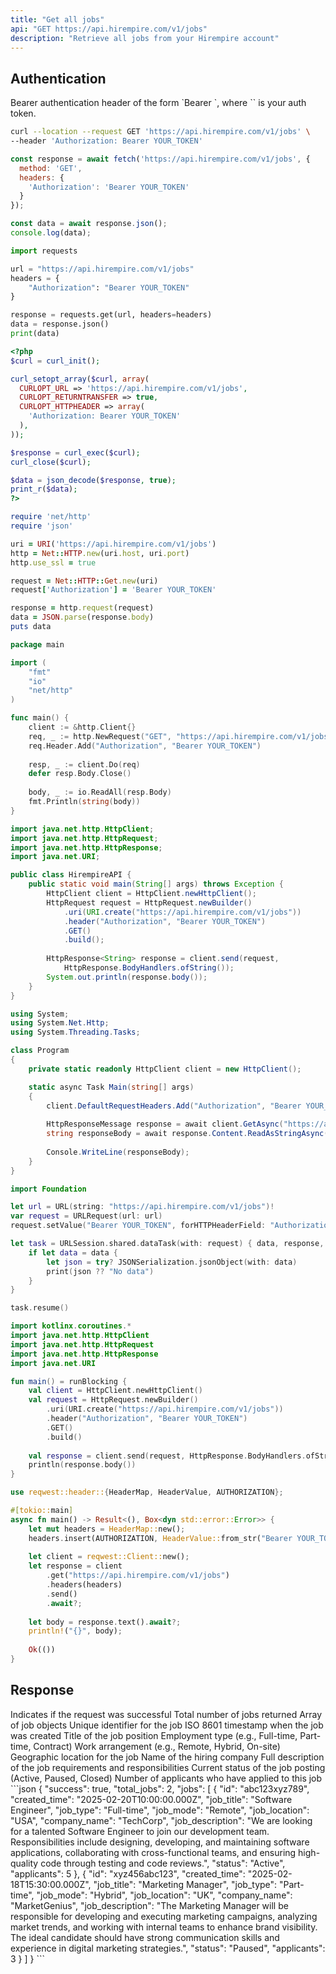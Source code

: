 ```yaml
---
title: "Get all jobs"
api: "GET https://api.hirempire.com/v1/jobs"
description: "Retrieve all jobs from your Hirempire account"
---
```


## Authentication

<ResponseField name="Authorization" type="string" required>
Bearer authentication header of the form `Bearer <token>`, where `<token>` is your auth token. 
</ResponseField>



<RequestExample>

```bash cURL
curl --location --request GET 'https://api.hirempire.com/v1/jobs' \
--header 'Authorization: Bearer YOUR_TOKEN'
```

```javascript JavaScript
const response = await fetch('https://api.hirempire.com/v1/jobs', {
  method: 'GET',
  headers: {
    'Authorization': 'Bearer YOUR_TOKEN'
  }
});

const data = await response.json();
console.log(data);
```

```python Python
import requests

url = "https://api.hirempire.com/v1/jobs"
headers = {
    "Authorization": "Bearer YOUR_TOKEN"
}

response = requests.get(url, headers=headers)
data = response.json()
print(data)
```

```php PHP
<?php
$curl = curl_init();

curl_setopt_array($curl, array(
  CURLOPT_URL => 'https://api.hirempire.com/v1/jobs',
  CURLOPT_RETURNTRANSFER => true,
  CURLOPT_HTTPHEADER => array(
    'Authorization: Bearer YOUR_TOKEN'
  ),
));

$response = curl_exec($curl);
curl_close($curl);

$data = json_decode($response, true);
print_r($data);
?>
```

```ruby Ruby
require 'net/http'
require 'json'

uri = URI('https://api.hirempire.com/v1/jobs')
http = Net::HTTP.new(uri.host, uri.port)
http.use_ssl = true

request = Net::HTTP::Get.new(uri)
request['Authorization'] = 'Bearer YOUR_TOKEN'

response = http.request(request)
data = JSON.parse(response.body)
puts data
```

```go Go
package main

import (
    "fmt"
    "io"
    "net/http"
)

func main() {
    client := &http.Client{}
    req, _ := http.NewRequest("GET", "https://api.hirempire.com/v1/jobs", nil)
    req.Header.Add("Authorization", "Bearer YOUR_TOKEN")
    
    resp, _ := client.Do(req)
    defer resp.Body.Close()
    
    body, _ := io.ReadAll(resp.Body)
    fmt.Println(string(body))
}
```

```java Java
import java.net.http.HttpClient;
import java.net.http.HttpRequest;
import java.net.http.HttpResponse;
import java.net.URI;

public class HirempireAPI {
    public static void main(String[] args) throws Exception {
        HttpClient client = HttpClient.newHttpClient();
        HttpRequest request = HttpRequest.newBuilder()
            .uri(URI.create("https://api.hirempire.com/v1/jobs"))
            .header("Authorization", "Bearer YOUR_TOKEN")
            .GET()
            .build();
            
        HttpResponse<String> response = client.send(request, 
            HttpResponse.BodyHandlers.ofString());
        System.out.println(response.body());
    }
}
```

```csharp C#
using System;
using System.Net.Http;
using System.Threading.Tasks;

class Program
{
    private static readonly HttpClient client = new HttpClient();

    static async Task Main(string[] args)
    {
        client.DefaultRequestHeaders.Add("Authorization", "Bearer YOUR_TOKEN");
        
        HttpResponseMessage response = await client.GetAsync("https://api.hirempire.com/v1/jobs");
        string responseBody = await response.Content.ReadAsStringAsync();
        
        Console.WriteLine(responseBody);
    }
}
```

```swift Swift
import Foundation

let url = URL(string: "https://api.hirempire.com/v1/jobs")!
var request = URLRequest(url: url)
request.setValue("Bearer YOUR_TOKEN", forHTTPHeaderField: "Authorization")

let task = URLSession.shared.dataTask(with: request) { data, response, error in
    if let data = data {
        let json = try? JSONSerialization.jsonObject(with: data)
        print(json ?? "No data")
    }
}

task.resume()
```

```kotlin Kotlin
import kotlinx.coroutines.*
import java.net.http.HttpClient
import java.net.http.HttpRequest
import java.net.http.HttpResponse
import java.net.URI

fun main() = runBlocking {
    val client = HttpClient.newHttpClient()
    val request = HttpRequest.newBuilder()
        .uri(URI.create("https://api.hirempire.com/v1/jobs"))
        .header("Authorization", "Bearer YOUR_TOKEN")
        .GET()
        .build()
        
    val response = client.send(request, HttpResponse.BodyHandlers.ofString())
    println(response.body())
}
```

```rust Rust
use reqwest::header::{HeaderMap, HeaderValue, AUTHORIZATION};

#[tokio::main]
async fn main() -> Result<(), Box<dyn std::error::Error>> {
    let mut headers = HeaderMap::new();
    headers.insert(AUTHORIZATION, HeaderValue::from_str("Bearer YOUR_TOKEN")?);
    
    let client = reqwest::Client::new();
    let response = client
        .get("https://api.hirempire.com/v1/jobs")
        .headers(headers)
        .send()
        .await?;
        
    let body = response.text().await?;
    println!("{}", body);
    
    Ok(())
}
```

</RequestExample>

## Response

<ResponseField name="success" type="boolean">
Indicates if the request was successful
</ResponseField>

<ResponseField name="total_jobs" type="integer">
Total number of jobs returned
</ResponseField>

<ResponseField name="jobs" type="array">
Array of job objects

<Expandable title="Job Object Properties">
<ResponseField name="id" type="string">
Unique identifier for the job
</ResponseField>

<ResponseField name="created_time" type="string">
ISO 8601 timestamp when the job was created
</ResponseField>

<ResponseField name="job_title" type="string">
Title of the job position
</ResponseField>

<ResponseField name="job_type" type="string">
Employment type (e.g., Full-time, Part-time, Contract)
</ResponseField>

<ResponseField name="job_mode" type="string">
Work arrangement (e.g., Remote, Hybrid, On-site)
</ResponseField>

<ResponseField name="job_location" type="string">
Geographic location for the job
</ResponseField>

<ResponseField name="company_name" type="string">
Name of the hiring company
</ResponseField>

<ResponseField name="job_description" type="string">
Full description of the job requirements and responsibilities
</ResponseField>

<ResponseField name="status" type="string">
Current status of the job posting (Active, Paused, Closed)
</ResponseField>

<ResponseField name="applicants" type="integer">
Number of applicants who have applied to this job
</ResponseField>
</Expandable>
</ResponseField>

<ResponseExample>
```json
{
  "success": true,
  "total_jobs": 2,
  "jobs": [
    {
      "id": "abc123xyz789",
      "created_time": "2025-02-20T10:00:00.000Z",
      "job_title": "Software Engineer",
      "job_type": "Full-time",
      "job_mode": "Remote",
      "job_location": "USA",
      "company_name": "TechCorp",
      "job_description": "We are looking for a talented Software Engineer to join our development team. Responsibilities include designing, developing, and maintaining software applications, collaborating with cross-functional teams, and ensuring high-quality code through testing and code reviews.",
      "status": "Active",
      "applicants": 5
    },
    {
      "id": "xyz456abc123",
      "created_time": "2025-02-18T15:30:00.000Z",
      "job_title": "Marketing Manager",
      "job_type": "Part-time",
      "job_mode": "Hybrid",
      "job_location": "UK",
      "company_name": "MarketGenius",
      "job_description": "The Marketing Manager will be responsible for developing and executing marketing campaigns, analyzing market trends, and working with internal teams to enhance brand visibility. The ideal candidate should have strong communication skills and experience in digital marketing strategies.",
      "status": "Paused",
      "applicants": 3
    }
  ]
}
```
</ResponseExample>
